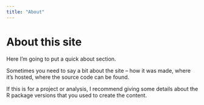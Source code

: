 ```yaml
---
title: "About"
---
```


# About this site

Here I'm going to put a quick about section.

Sometimes you need to say a bit about the site -- how it was made, where it's hosted, where the source code can be found. 

If this is for a project or analysis, I recommend giving some details about the R package versions that you used to create the content.